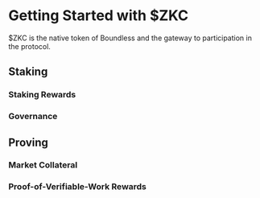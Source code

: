 # Getting Started with $ZKC

$ZKC is the native token of Boundless and the gateway to participation in the protocol. 

## Staking

### Staking Rewards

### Governance

## Proving


### Market Collateral

### Proof-of-Verifiable-Work Rewards